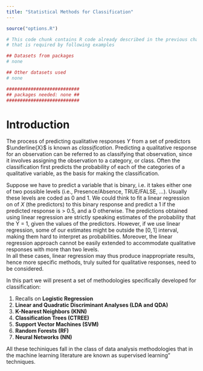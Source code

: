 ```yaml
---
title: "Statistical Methods for Classification"
---
```


```r
source("options.R")
```

```r
# This code chunk contains R code already described in the previous chapters
# that is required by following examples

## Datasets from packages
# none

## Other datasets used
# none

###########################
## packages needed: none ##
###########################
```


# Introduction

The process of predicting qualitative responses $Y$ from a set of predictors $\underline{X}$ is known as *classification*. Predicting a
qualitative response for an observation can be referred to as
classifying that observation, since it involves assigning the
observation to a category, or class. Often the classification first 
predicts the probability of each
of the categories of a qualitative variable, as the basis for making
the classification.

Suppose we have to predict a variable that is binary, i.e. it takes either one of two
possible levels (i.e., Presence/Absence, TRUE/FALSE, ...). Usually these levels are
coded as 0 and 1. We could think to
fit a linear regression on of $X$ (the predictors) to this binary response and predict a 1 if the
predicted response is > 0.5, and a 0 otherwise. The predictions obtained
using linear regression are strictly speaking estimates of the probability
that the Y = 1, given the values of the predictors. However, if we use
linear regression, some of our estimates might be outside the $[0, 1]$
interval, making them hard to interpret as probabilities. Moreover, the
linear regression approach cannot be easily extended to accommodate
qualitative responses with more than two levels.  
In all these cases, linear regression may thus produce inappropriate results, hence 
more specific methods, truly suited for qualitative
responses, need to be considered.

In this part we will present a set of methodologies specifically developed for
classification:

1. Recalls on **Logistic Regression**
2. **Linear and Quadratic Discriminant Analyses (LDA and QDA)**
3. **K-Nearest Neighbors (KNN)**
4. **Classification Trees (CTREE)**
5. **Support Vector Machines (SVM)**
6. **Random Forests (RF)**
7. **Neural Networks (NN)**

All these techiniques fall in the class of data analysis
methodologies that in the machine learning literature are known as
supervised learning" techniques.